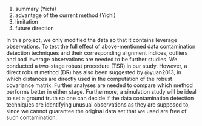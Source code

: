 1. summary (Yichi)
2. advantage of the current method (Yichi)
3. limitation
4. future direction  

In this project, we only modified the data so that it contains leverage observations. To test the full effect of above-mentioned data contamination detection techniques and their corresponding alignment indices, outliers and bad leverage observations are needed to be further studies. We conducted a two-stage robust procedure (TSR) in our study. However, a direct robust method (DR) has also been suggested by @yuan2013, in which distances are directly used in the computation of the robust covariance matrix. Further analyses are needed to compare which method performs better in either stage. Furthermore, a simulation study will be ideal to set a ground truth so one can decide if the data contamination detection techniques are identifying unusual observations as they are supposed to, since we cannot guarantee the original data set that we used are free of such contamination.

